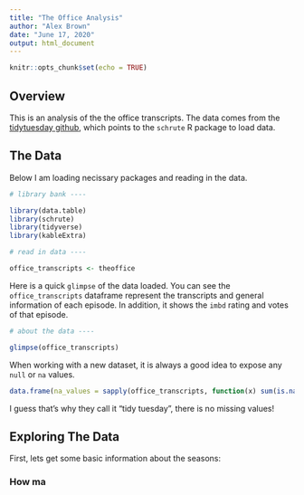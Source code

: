 ```yaml
---
title: "The Office Analysis"
author: "Alex Brown"
date: "June 17, 2020"
output: html_document
---
```


```r
knitr::opts_chunk$set(echo = TRUE)
```

## Overview

This is an analysis of the the office transcripts. The data comes from the [tidytuesday github](https://github.com/rfordatascience/tidytuesday/blob/master/data/2020/2020-03-17/readme.md), which points to the `schrute` R package to load data.

## The Data

Below I am loading necissary packages and reading in the data.

```r

# library bank ----

library(data.table)
library(schrute)
library(tidyverse)
library(kableExtra)

# read in data ----

office_transcripts <- theoffice

```

Here is a quick `glimpse` of the data loaded. You can see the `office_transcripts` dataframe represent the transcripts and general information of each episode. In addition, it shows the `imbd` rating and votes of that episode.

```r
# about the data ----

glimpse(office_transcripts)

```

When working with a new dataset, it is always a good idea to expose any `null` or `na` values.

```r

data.frame(na_values = sapply(office_transcripts, function(x) sum(is.na(office_transcripts)))) %>% rownames_to_column(var = "column_name") %>% kable() %>% kable_styling()

```

I guess that's why they call it "tidy tuesday", there is no missing values!

## Exploring The Data

First, lets get some basic information about the seasons:

### How ma
